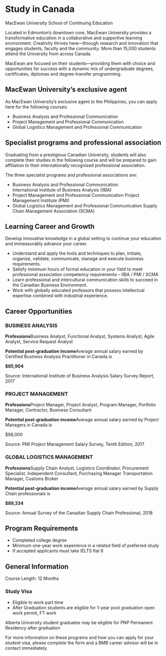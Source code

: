 <title># MacEwan University SCE</title>

# **Study in Canada**

MacEwan University School of Continuing Education

Located in Edmonton’s downtown core, MacEwan University provides a transformative education in a collaborative and supportive learning environment. Creativity thrives here—through research and innovation that engages students, faculty and the community. More than 15,000 students attend the University from across Canada.

MacEwan are focused on their students—providing them with choice and opportunities for success with a dynamic mix of undergraduate degrees, certificates, diplomas and degree-transfer programming.

## **MacEwan University’s exclusive agent**

As MacEwan University’s exclusive agent to the Philippines, you can apply here for the following courses:

- Business Analysis and Professional Communication
- Project Management and Professional Communication
- Global Logistics Management and Professional Communication

## **Specialist programs and professional association**

Graduating from a prestigious Canadian University, students will also complete their studies in the following course and will be prepared to gain affiliation to their internationally recognised professional association.

The three specialist programs and professional associations are:

- Business Analysis and Professional Communication International Institute of Business Analysis (IIBA)
- Project Management and Professional Communication Project Management Institute (PMI)
- Global Logistics Management and Professional Communication Supply Chain Management Association (SCMA)

## **Learning Career and Growth**

Develop innovative knowledge in a global setting to continue your education and immeasurably advance your career.

- Understand and apply the tools and techniques to plan, initiate, organize, validate, communicate, manage and execute business requirements.
- Satisfy minimum hours of formal education in your field to meet professional association competency requirements – IIBA / PMI / SCMA
- Learn professional and intercultural communication skills to succeed in the Canadian Business Environment.
- Work with globally educated professors that possess intellectual expertise combined with industrial experience.

## **Career Opportunities**

### **BUSINESS ANALYSIS**

**Professions**Business Analyst, Functional Analyst, Systems Analyst, Agile Analyst, Service Request Analyst

**Potential post-graduation income**Average annual salary earned by Certified Business Analysis Practitioner in Canada is

**$85,904**

Source: International Institute of Business Analysis Salary Survey Report, 2017

### **PROJECT MANAGEMENT**

**Professions**Project Manager, Project Analyst, Program Manager, Portfolio Manager, Contractor, Business Consultant

**Potential post-graduation income**Average annual salary earned by Project Managers in Canada is

$98,000

Source: PMI Project Management Salary Survey, Tenth Edition, 2017

### **GLOBAL LOGISTICS MANAGEMENT**

**Professions**Supply Chain Analyst, Logistics Coordinator, Procurement Specialist, Independent Consultant, Purchasing Manager Transportation Manager, Customs Broker

**Potential post-graduation income**Average annual salary earned by Supply Chain professionals is

**$89,334**

Source: Annual Survey of the Canadian Supply Chain Professional, 2018

## **Program Requirements**

- Completed college degree
- Minimum one-year work experience in a related field of preferred study
- If accepted applicants must take IELTS flat 6

## **General Information**

Course Length: 12 Months

### **Study Visa**

- Eligible to work part time
- After Graduation students are eligible for 1-year post graduation open work permit, FT work

Alberta University student graduates may be eligible for PNP Permanent Residency after graduation

For more information on these programs and how you can apply for your student visa, please complete the form and a BMB career advisor will be in contact immediately.
